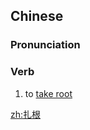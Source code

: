 ==Chinese==
{{zh-forms}}

===Pronunciation===
{{zh-pron
|m=zhāgēn
|c=zaat3 gan1
|mn=qz,xm:chat-kun/zz:chat-kin
|cat=v
}}

===Verb===
{{zh-verb}}

# to [[take root]]

[[zh:扎根]]